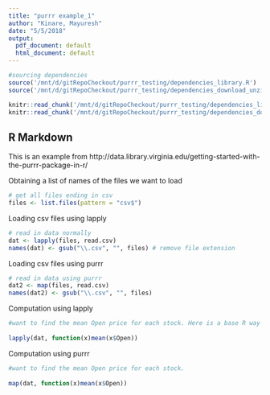 ```yaml
---
title: "purrr example_1"
author: "Kinare, Mayuresh"
date: "5/5/2018"
output:
  pdf_document: default
  html_document: default
---
```


```r
#sourcing dependencies
source('/mnt/d/gitRepoCheckout/purrr_testing/dependencies_library.R')
source('/mnt/d/gitRepoCheckout/purrr_testing/dependencies_download_unzip.R')

```

```r
knitr::read_chunk('/mnt/d/gitRepoCheckout/purrr_testing/dependencies_library.R')
knitr::read_chunk('/mnt/d/gitRepoCheckout/purrr_testing/dependencies_download_unzip.R')
```

## R Markdown

This is an example from http://data.library.virginia.edu/getting-started-with-the-purrr-package-in-r/


Obtaining a list of names of the files we want to load
```r

# get all files ending in csv
files <- list.files(pattern = "csv$") 

```


Loading csv files using lapply 
```r
# read in data normally
dat <- lapply(files, read.csv)
names(dat) <- gsub("\\.csv", "", files) # remove file extension

```

Loading csv files using purrr 
```r

# read in data using purrr
dat2 <- map(files, read.csv)
names(dat2) <- gsub("\\.csv", "", files)

```

Computation using lapply
```r
#want to find the mean Open price for each stock. Here is a base R way using lapply and an anonymous function:
  
lapply(dat, function(x)mean(x$Open))

```
Computation using purrr
```r
#want to find the mean Open price for each stock.
  
map(dat, function(x)mean(x$Open))

```
